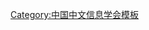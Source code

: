 {{Navbox
| name   = 中国中文信息学会第四届理事会
| title  = [[中国中文信息学会]]第四届理事会
| above  = 1996年－2001年
| bodyclass = hlist
| group1 = 理事长
| list1  = [[陈力为]]{{to}}[[许孔时]]（代）
| group2 = 副理事长
| list2  = 
* [[王选|王　选]]
* [[傅永和]]
* [[许孔时]]
* [[李峰|李　峰]]
* [[苏东庄]]
* [[孙玉芳]]
* [[倪光南]]
| group3 = 秘书长
| list3  = [[曹右琦]]
| group4 = 
| list4  = 
| group5 = 
| list5  = 
| group6 = 
| list6  = 
}}<noinclude>
{{collapsible option}}
[[Category:中国中文信息学会模板]]
</noinclude>